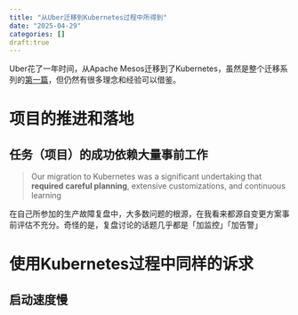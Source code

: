 ```yaml
---
title: "从Uber迁移到Kubernetes过程中所得到"
date: "2025-04-29"
categories: []
draft:true
---
```


Uber花了一年时间，从Apache Mesos迁移到了Kubernetes，虽然是整个迁移系列的[第一篇](https://www.uber.com/en-CA/blog/migrating-ubers-compute-platform-to-kubernetes-a-technical-journey/?uclick_id=eb109f5b-efea-44d4-91cd-37fcd552585c)，但仍然有很多理念和经验可以借鉴。


# 项目的推进和落地
## 任务（项目）的成功依赖大量事前工作

> Our migration to Kubernetes was a significant undertaking that **required careful planning**, extensive customizations, and continuous learning

在自己所参加的生产故障复盘中，大多数问题的根源，在我看来都源自变更方案事前评估不充分。奇怪的是，复盘讨论的话题几乎都是「加监控」「加告警」

# 使用Kubernetes过程中同样的诉求

## 启动速度慢

